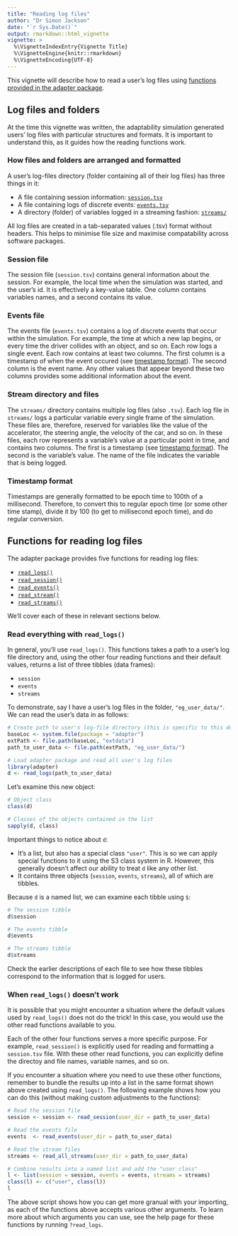 ```yaml
---
title: "Reading log files"
author: "Dr Simon Jackson"
date: "`r Sys.Date()`"
output: rmarkdown::html_vignette
vignette: >
  %\VignetteIndexEntry{Vignette Title}
  %\VignetteEngine{knitr::rmarkdown}
  %\VignetteEncoding{UTF-8}
---
```


This vignette will describe how to read a user's log files using [functions provided in the adapter package](#functions-for-reading-log-files).

## Log files and folders

At the time this vignette was written, the adaptability simulation generated users' log files with particular structures and formats. It is important to understand this, as it guides how the reading functions work.

### How files and folders are arranged and formatted

A user's log-files directory (folder containing all of their log files) has three things in it:

- A file containing session information: [`session.tsv`](#session-file)
- A file containing logs of discrete events: [`events.tsv`](#events-file)
- A directory (folder) of variables logged in a streaming fashion: [`streams/`](#stream-files)

All log files are created in a tab-separated values (.tsv) format without headers. This helps to minimise file size and maximise compatability across software packages.

### Session file

The session file (`session.tsv`) contains general information about the session. For example, the local time when the simulation was started, and the user's id. It is effectively a key-value table. One column contains variables names, and a second contains its value.

### Events file

The events file (`events.tsv`) contains a log of discrete events that occur within the simulation. For example, the time at which a new lap begins, or every time the driver collides with an object, and so on. Each row logs a single event. Each row contains at least two columns. The first column is a timestamp of when the event occured (see [timestamp format](#timestamp-format)). The second column is the event name. Any other values that appear beyond these two columns provides some additional information about the event.

### Stream directory and files

The `streams/` directory contains multiple log files (also `.tsv`). Each log file in `streams/` logs a particular variable every single frame of the simulation. These files are, therefore, reserved for variables like the value of the accelerator, the steering angle, the velocity of the car, and so on. In these files, each row represents a variable's value at a particular point in time, and contains two columns. The first is a timestamp (see [timestamp format](#timestamp-format)). The second is the variable's value. The name of the file indicates the variable that is being logged.

### Timestamp format

Timestamps are generally formatted to be epoch time to 100th of a millisecond. Therefore, to convert this to regular epoch time (or some other time stamp), divide it by 100 (to get to millisecond epoch time), and do regular conversion.

## Functions for reading log files

The adapter package provides five functions for reading log files:

- [`read_logs()`](#read-everything-with-read_logs)
- [`read_session()`](#when-read_logs-doesnt-work)
- [`read_events()`](#when-read_logs-doesnt-work)
- [`read_stream()`](#when-read_logs-doesnt-work)
- [`read_streams()`](#when-read_logs-doesnt-work)

We'll cover each of these in relevant sections below.

### Read everything with `read_logs()`

In general, you'll use `read_logs()`. This functions takes a path to a user's log file directory and, using the other four reading functions and their default values, returns a list of three tibbles (data frames):

- `session`
- `events`
- `streams`

To demonstrate, say I have a user's log files in the folder, `"eg_user_data/"`. We can read the user's data in as follows:

```r
# Create path to user's log-file directory (this is specific to this document, you'll need to create your own)
baseLoc <- system.file(package = "adapter")
extPath <- file.path(baseLoc, "extdata")
path_to_user_data <- file.path(extPath, "eg_user_data/")

# Load adapter package and read all user's log files
library(adapter)
d <- read_logs(path_to_user_data)
```

Let's examine this new object:

```r
# Object class
class(d)

# Classes of the objects contained in the list
sapply(d, class)
```

Important things to notice about `d`:

- It's a list, but also has a special class `"user"`. This is so we can apply special functions to it using the S3 class system in R. However, this generally doesn't affect our ability to treat `d` like any other list.
- It contains three objects (`session`, `events`, `streams`), all of which are tibbles.

Because `d` is a named list, we can examine each tibble using `$`:

```r
# The session tibble
d$session

# The events tibble
d$events

# The streams tibble
d$streams
```

Check the earlier descriptions of each file to see how these tibbles correspond to the information that is logged for users.

### When `read_logs()` doesn't work

It is possible that you might encounter a situation where the default values used by `read_logs()` does not do the trick! In this case, you would use the other read functions available to you.

Each of the other four functions serves a more specific purpose. For example, `read_session()` is explicitly used for reading and formatting a `session.tsv` file. With these other read functions, you can explicitly define the directoy and file names, variable names, and so on.

If you encounter a situation where you need to use these other functions, remember to bundle the results up into a list in the same format shown above created using `read_logs()`. The following example shows how you can do this (without making custom adjustments to the functions):

```r
# Read the session file
session <- session <- read_session(user_dir = path_to_user_data)

# Read the events file
events  <- read_events(user_dir = path_to_user_data)

# Read the stream files
streams <- read_all_streams(user_dir = path_to_user_data)

# Combine results into a named list and add the "user class"
l <- list(session = session, events = events, streams = streams)
class(l) <- c("user", class(l))
l
```

The above script shows how you can get more granual with your importing, as each of the functions above accepts various other arguments. To learn more about which arguments you can use, see the help page for these functions by running `?read_logs`.

